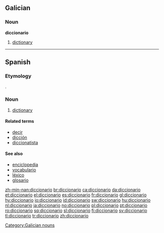 ==Galician==

===Noun===
'''diccionario'''

# [[dictionary]]

[[Category:Galician nouns]]

----

==Spanish==

===Etymology===
{{ML.|es}} {{term|dictionarium}}.

===Noun===
{{es-noun-m}}

# [[dictionary]]

====Related terms====
*[[decir]]
*[[dicción]]
*[[diccionatista]]

====See also====
*[[enciclopedia]]
*[[vocabulario]]
*[[léxico]]
*[[glosario]]

[[zh-min-nan:diccionario]]
[[br:diccionario]]
[[ca:diccionario]]
[[da:diccionario]]
[[et:diccionario]]
[[el:diccionario]]
[[es:diccionario]]
[[fr:diccionario]]
[[gl:diccionario]]
[[hy:diccionario]]
[[io:diccionario]]
[[id:diccionario]]
[[sw:diccionario]]
[[hu:diccionario]]
[[nl:diccionario]]
[[ja:diccionario]]
[[no:diccionario]]
[[pl:diccionario]]
[[pt:diccionario]]
[[ro:diccionario]]
[[sq:diccionario]]
[[sl:diccionario]]
[[fi:diccionario]]
[[sv:diccionario]]
[[tl:diccionario]]
[[tr:diccionario]]
[[zh:diccionario]]